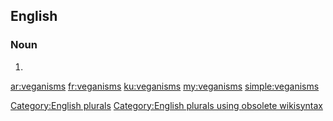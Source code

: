 ==English==

===Noun===
{{head|en}}

# {{plural of|veganism}}

[[Category:English plurals]][[Category:English plurals using obsolete wikisyntax]]

[[ar:veganisms]]
[[fr:veganisms]]
[[ku:veganisms]]
[[my:veganisms]]
[[simple:veganisms]]